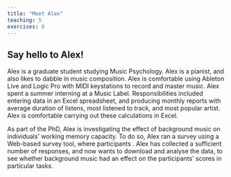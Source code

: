 ```yaml
---
title: "Meet Alex"
teaching: 5
exercises: 0
---
```


## Say hello to Alex!

Alex is a graduate student studying Music Psychology. Alex is a pianist, and also likes to dabble in music composition. Alex is comfortable using Ableton Live and Logic Pro with MIDI keystations to record and master music. Alex spent a summer interning at a Music Label. Responsibilities included entering data in an Excel spreadsheet, and producing monthly reports with average duration of listens, most listened to track, and most popular artist. Alex is comfortable carrying out these calculations in Excel.

As part of the PhD, Alex is investigating the effect of background music on individuals' working memory capacity. To do so, Alex ran a survey using a Web-based survey tool, where participants . Alex has collected a sufficient number of responses, and now wants to download and analyse the data, to see whether background music had an effect on the participants' scores in particular tasks.
